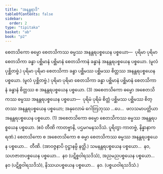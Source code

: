 ```yaml
---
title: "အနန္တရာဒိ"
tableOfContents: false
sidebar:
  order: 2
type: "tipitaka"
basket: "ab"
book: "p2"
---
```



<DynamicBreadcrumb />

<Division number="125" book="p2" e="ch" v="38" p="206">

<Paragraph number="2621" book="p2">
စေတသိကော ဓမ္မော စေတသိကဿ ဓမ္မဿ အနန္တရပစ္စယေန ပစ္စယော—  ပုရိမာ ပုရိမာ စေတသိကာ ခန္ဓာ ပစ္ဆိမာနံ ပစ္ဆိမာနံ စေတသိကာနံ ခန္ဓာနံ အနန္တရပစ္စယေန ပစ္စယော. (မူလံ ပုစ္ဆိတဗ္ဗံ.) ပုရိမာ ပုရိမာ စေတသိကာ ခန္ဓာ ပစ္ဆိမဿ ပစ္ဆိမဿ စိတ္တဿ အနန္တရပစ္စယေန ပစ္စယော. (မူလံ ပုစ္ဆိတဗ္ဗံ.) ပုရိမာ ပုရိမာ စေတသိကာ ခန္ဓာ ပစ္ဆိမာနံ ပစ္ဆိမာနံ စေတသိကာနံ ခန္ဓာနံ စိတ္တဿ စ အနန္တရပစ္စယေန ပစ္စယော. (3)
</Paragraph>

</Division>
<Division number="126" book="p2" e="ch" v="38" p="207">

<Paragraph number="2622" book="p2">
အစေတသိကော ဓမ္မော အစေတသိကဿ ဓမ္မဿ အနန္တရပစ္စယေန ပစ္စယော—  ပုရိမံ ပုရိမံ စိတ္တံ ပစ္ဆိမဿ ပစ္ဆိမဿ စိတ္တဿ အနန္တရပစ္စယေန ပစ္စယော; အနုလောမံ ဂေါတြဘုဿ …ပေ…  ဖလသမာပတ္တိယာ အနန္တရပစ္စယေန ပစ္စယော. (1)
</Paragraph>

<Paragraph number="2623" book="p2">
အစေတသိကော ဓမ္မော စေတသိကဿ ဓမ္မဿ အနန္တရပစ္စယေန ပစ္စယော. (ဧဝံ တီဏိ ကာတဗ္ဗာနိ, ပဌမဂမနသဒိသံ. ပူရိတွာ ကာတဗ္ဗံ, နိန္နာနာကရဏံ.)
</Paragraph>

<Paragraph number="2624" book="p2">
စေတသိကော စ အစေတသိကော စ ဓမ္မာ စေတသိကဿ ဓမ္မဿ အနန္တရပစ္စယေန ပစ္စယော…  တီဏိ. (အာဝဇ္ဇနာပိ ဝုဋ္ဌာနမ္ပိ နတ္ထိ.)
</Paragraph>

<Paragraph number="2625" book="p2">
သမနန္တရပစ္စယေန ပစ္စယော…  နဝ, သဟဇာတပစ္စယေန ပစ္စယော…  နဝ (ပဋိစ္စဝါရသဒိသံ), အညမညပစ္စယေန ပစ္စယော…  နဝ (ပဋိစ္စဝါရသဒိသံ), နိဿယပစ္စယေန ပစ္စယော…  နဝ. (ပစ္စယဝါရသဒိသံ.)
</Paragraph>
</Division>